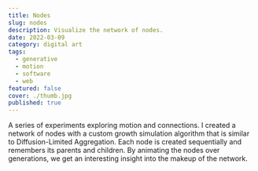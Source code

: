 ```yaml
---
title: Nodes
slug: nodes
description: Visualize the network of nodes.
date: 2022-03-09
category: digital art
tags:
  - generative
  - motion
  - software
  - web
featured: false
cover: ./thumb.jpg
published: true
---
```



<GC start={1} end={13} bleed mb>
  <MediaGrid
    maxCols={3}
    media={[vid1, vid2, vid3]}
    alts={["animation", "animation", "animation"]}
  />
</GC>

A series of experiments exploring motion and connections. I created a network
of nodes with a custom growth simulation algorithm that is similar to
Diffusion-Limited Aggregation. Each node is created sequentially and remembers
its parents and children. By animating the nodes over generations, we get an
interesting insight into the makeup of the network.
